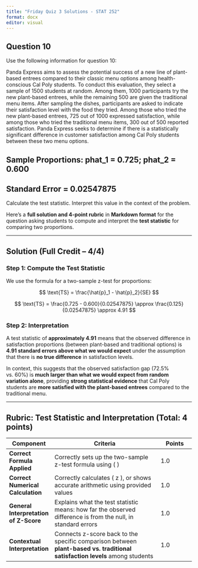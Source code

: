 ---
title: "Friday Quiz 3 Solutions - STAT 252"
format: docx
editor: visual
---

## Question 10

Use the following information for question 10:

Panda Express aims to assess the potential success of a new line of plant-based entrees compared to their classic menu options among health-conscious Cal Poly students. To conduct this evaluation, they select a sample of 1500 students at random. Among them, 1000 participants try the new plant-based entrees, while the remaining 500 are given the traditional menu items. After sampling the dishes, participants are asked to indicate their satisfaction level with the food they tried. Among those who tried the new plant-based entrees, 725 out of 1000 expressed satisfaction, while among those who tried the traditional menu items, 300 out of 500 reported satisfaction. Panda Express seeks to determine if there is a statistically significant difference in customer satisfaction among Cal Poly students between these two menu options.

## Sample Proportions: phat_1 = 0.725; phat_2 = 0.600

## Standard Error = 0.02547875

Calculate the test statistic. Interpret this value in the context of the problem.

Here’s a **full solution and 4-point rubric** in **Markdown format** for the question asking students to compute and interpret the **test statistic** for comparing two proportions.

------------------------------------------------------------------------

## **Solution (Full Credit – 4/4)**

### **Step 1: Compute the Test Statistic**

We use the formula for a two-sample z-test for proportions: 



$$
\text{TS} = \frac{\hat{p}_1 - \hat{p}_2}{SE}
$$

$$
\text{TS} = \frac{0.725 - 0.600}{0.02547875} \approx \frac{0.125}{0.02547875} \approx 4.91
$$


### **Step 2: Interpretation**

A test statistic of **approximately 4.91** means that the observed difference in satisfaction proportions (between plant-based and traditional options) is **4.91 standard errors above what we would expect** under the assumption that there is **no true difference** in satisfaction levels.

In context, this suggests that the observed satisfaction gap (72.5% vs. 60%) is **much larger than what we would expect from random variation alone**, providing **strong statistical evidence** that Cal Poly students are **more satisfied with the plant-based entrees** compared to the traditional menu.

------------------------------------------------------------------------

## **Rubric: Test Statistic and Interpretation (Total: 4 points)**

| **Component**                         | **Criteria**                                                                                                                | **Points** |
|--------------|---------------------------------------------|--------------|
| **Correct Formula Applied**           | Correctly sets up the two-sample z-test formula using ( \frac{\hat{p}_1 - \hat{p}_2}{SE} )                                  | 1.0        |
| **Correct Numerical Calculation**     | Correctly calculates ( z \approx 4.91 ), or shows accurate arithmetic using provided values                                 | 1.0        |
| **General Interpretation of Z-Score** | Explains what the test statistic means: how far the observed difference is from the null, in standard errors                | 1.0        |
| **Contextual Interpretation**         | Connects z-score back to the specific comparison between **plant-based vs. traditional satisfaction levels** among students | 1.0        |
